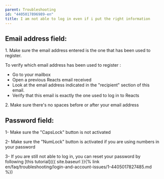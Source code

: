 ```yaml
---
parent: Troubleshooting
id: "4405017896989-en"
title: I am not able to log in even if i put the right information
---
```

**Email address field:**
------------------------

1\. Make sure the email address entered is the one that has been used to register.

To verify which email address has been used to register :

*   Go to your mailbox
*   Open a previous Reacts email received
*   Look at the email address indicated in the "recipient" section of this email.
*   Verify that this email is exactly the one used to log in to Reacts

2\. Make sure there's no spaces before or after your email address

**Password field:**
-------------------

1- Make sure the "CapsLock" button is not activated

2- Make sure the "NumLock" button is activated if you are using numbers in your password

3- If you are still not able to log in, you can reset your password by following [this tutorial]({{ site.baseurl }}{% link en/faq/troubleshooting/login-and-account-issues/1-4405017827485.md %})


